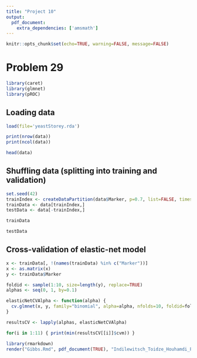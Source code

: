 ```yaml
---
title: "Project 10"
output:
  pdf_document: 
    extra_dependencies: ['amsmath']
---
```


```r
knitr::opts_chunk$set(echo=TRUE, warning=FALSE, message=FALSE)
```

# Problem 29

```r
library(caret)
library(glmnet)
library(pROC)
```

## Loading data

```r
load(file='yeastStorey.rda')
```

```r
print(nrow(data))
print(ncol(data))
```

```r
head(data)
```

## Shuffling data (splitting into training and validation)

```r
set.seed(42)
trainIndex <- createDataPartition(data$Marker, p=0.7, list=FALSE, times=1)
trainData <- data[trainIndex,]
testData <- data[-trainIndex,]
```

```r
trainData
```

```r
testData
```

## Cross-validation of elastic-net model

```r
x <- trainData[, !(names(trainData) %in% c("Marker"))]
x <- as.matrix(x)
y <- trainData$Marker
```

```r
foldid <- sample(1:10, size=length(y), replace=TRUE)
alphas <- seq(0, 1, by=0.1)

elasticNetCVAlpha <- function(alpha) {
  cv.glmnet(x, y, family="binomial", alpha=alpha, nfolds=10, foldid=foldid)
}

resultsCV <- lapply(alphas, elasticNetCVAlpha)
```

```r
for(i in 1:11) { print(min(resultsCV[[i]]$cvm)) }
```

```r
library(rmarkdown)
render("Gibbs.Rmd", pdf_document(TRUE), "Indilewitsch_Toidze_Houhamdi_Pudziuvelyte_Project6.pdf")
```
